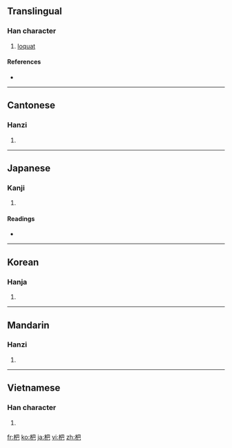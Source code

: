 ==Translingual==

===Han character===
{{Han char|rn=75|rad=木|as=04|sn=8|four=4791<sub>7</sub>|canj=木日山 (DAU)}}

# [[loquat]]

====References====
* {{Han ref|kx=0513.190|dkj=14505|dj=0901.060|hdz=21175.080|uh=6777|ud=26487|bh=AA49|bd=43593}}

----

==Cantonese==

===Hanzi===
{{yue-hanzi|jyut=|y=pa4}}

# {{defn|Cantonese|sort=木04}}

----

==Japanese==

===Kanji===
{{ja-kanji|grade=|rs=木04}}

# {{defn|Japanese|sort=木04}}

====Readings====
* {{ja-readings|on=[[は]] (ha)|kun=[[つか]] (tsuka)}}

----

==Korean==

===Hanja===
{{ko-hanja|hangeul=파|eumhun=|rv=pa|mr=p'a|y=pha}}

# {{defn|Korean|sort=木04}}

----

==Mandarin==

===Hanzi===
{{cmn-hanzi|pin=[[bà]] ([[ba4]]), [[pá]] ([[pa2]])|wg=pa<sup>4</sup>, p'a<sup>2</sup>}}

# {{defn|Mandarin|sort=木04}}

----

==Vietnamese==

===Han character===
{{vi-hantu|[[ba]], [[bà]]|rs=木04}}

# {{defn|Vietnamese|sort=木04}}

[[fr:杷]]
[[ko:杷]]
[[ja:杷]]
[[vi:杷]]
[[zh:杷]]